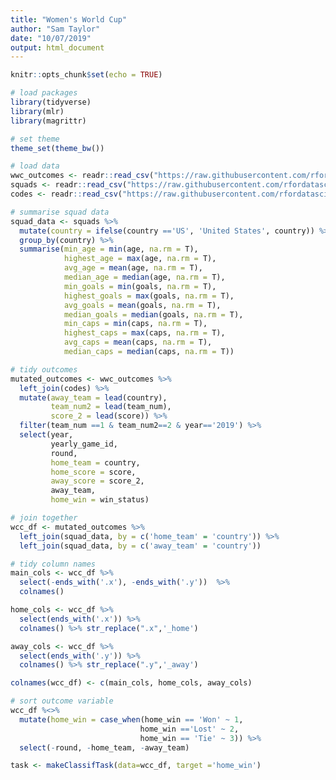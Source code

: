 ```yaml
---
title: "Women's World Cup"
author: "Sam Taylor"
date: "10/07/2019"
output: html_document
---
```


```r
knitr::opts_chunk$set(echo = TRUE)
```

```r

# load packages
library(tidyverse)
library(mlr)
library(magrittr)

# set theme
theme_set(theme_bw())

# load data
wwc_outcomes <- readr::read_csv("https://raw.githubusercontent.com/rfordatascience/tidytuesday/master/data/2019/2019-07-09/wwc_outcomes.csv")
squads <- readr::read_csv("https://raw.githubusercontent.com/rfordatascience/tidytuesday/master/data/2019/2019-07-09/squads.csv")
codes <- readr::read_csv("https://raw.githubusercontent.com/rfordatascience/tidytuesday/master/data/2019/2019-07-09/codes.csv")
```

```r
# summarise squad data
squad_data <- squads %>% 
  mutate(country = ifelse(country =='US', 'United States', country)) %>% 
  group_by(country) %>% 
  summarise(min_age = min(age, na.rm = T),
            highest_age = max(age, na.rm = T),
            avg_age = mean(age, na.rm = T),
            median_age = median(age, na.rm = T),
            min_goals = min(goals, na.rm = T),
            highest_goals = max(goals, na.rm = T),
            avg_goals = mean(goals, na.rm = T),
            median_goals = median(goals, na.rm = T),
            min_caps = min(caps, na.rm = T),
            highest_caps = max(caps, na.rm = T),
            avg_caps = mean(caps, na.rm = T),
            median_caps = median(caps, na.rm = T)) 

# tidy outcomes  
mutated_outcomes <- wwc_outcomes %>% 
  left_join(codes) %>% 
  mutate(away_team = lead(country),
         team_num2 = lead(team_num),
         score_2 = lead(score)) %>% 
  filter(team_num ==1 & team_num2==2 & year=='2019') %>% 
  select(year,
         yearly_game_id,
         round,
         home_team = country,
         home_score = score, 
         away_score = score_2,
         away_team,
         home_win = win_status)


```


```r
# join together
wcc_df <- mutated_outcomes %>% 
  left_join(squad_data, by = c('home_team' = 'country')) %>% 
  left_join(squad_data, by = c('away_team' = 'country'))

# tidy column names
main_cols <- wcc_df %>% 
  select(-ends_with('.x'), -ends_with('.y'))  %>% 
  colnames()

home_cols <- wcc_df %>% 
  select(ends_with('.x')) %>% 
  colnames() %>% str_replace(".x",'_home')

away_cols <- wcc_df %>% 
  select(ends_with('.y')) %>% 
  colnames() %>% str_replace(".y",'_away')

colnames(wcc_df) <- c(main_cols, home_cols, away_cols)

# sort outcome variable
wcc_df %<>% 
  mutate(home_win = case_when(home_win == 'Won' ~ 1,
                             home_win =='Lost' ~ 2,
                             home_win == 'Tie' ~ 3)) %>% 
  select(-round, -home_team, -away_team)


```



```r
task <- makeClassifTask(data=wcc_df, target ='home_win')


```

